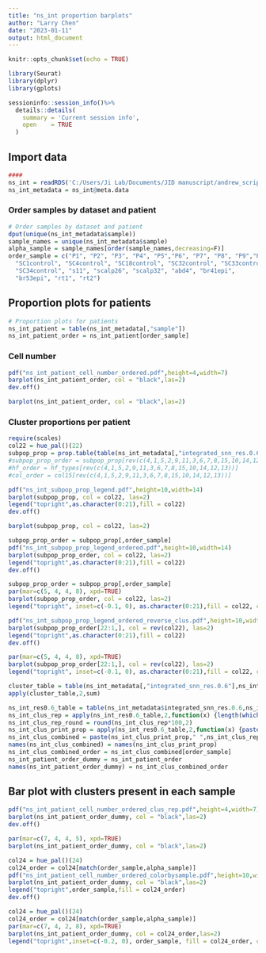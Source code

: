 ```yaml
---
title: "ns_int proportion barplots"
author: "Larry Chen"
date: "2023-01-11"
output: html_document
---
```


```r
knitr::opts_chunk$set(echo = TRUE)
```

```r
library(Seurat)
library(dplyr)
library(gplots)
```

```r
sessioninfo::session_info()%>%
  details::details(
    summary = 'Current session info',
    open    = TRUE
  )
```

## Import data

```r
####
ns_int = readRDS('C:/Users/Ji Lab/Documents/JID manuscript/andrew_scripts/orig_obj/ns_int.Rds')
ns_int_metadata = ns_int@meta.data
```

### Order samples by dataset and patient

```r
# Order samples by dataset and patient
dput(unique(ns_int_metadata$sample))
sample_names = unique(ns_int_metadata$sample)
alpha_sample = sample_names[order(sample_names,decreasing=F)]
order_sample = c("P1", "P2", "P3", "P4", "P5","P6", "P7", "P8", "P9","P10", 
  "SC1control", "SC4control", "SC18control", "SC32control", "SC33control", 
  "SC34control", "s11", "scalp26", "scalp32", "abd4", "br41epi", 
  "br53epi", "rt1", "rt2")
```

## Proportion plots for patients

```r
# Proportion plots for patients
ns_int_patient = table(ns_int_metadata[,"sample"])
ns_int_patient_order = ns_int_patient[order_sample]
```

### Cell number

```r
pdf("ns_int_patient_cell_number_ordered.pdf",height=4,width=7)
barplot(ns_int_patient_order, col = "black",las=2)
dev.off()
```

```r
barplot(ns_int_patient_order, col = "black",las=2)
```

### Cluster proportions per patient

```r
require(scales)
col22 = hue_pal()(22)
subpop_prop = prop.table(table(ns_int_metadata[,"integrated_snn_res.0.6"],ns_int_metadata[,"sample"]),margin = 2)
#subpop_prop_order = subpop_prop[rev(c(4,1,5,2,9,11,3,6,7,8,15,10,14,12,13)),order(ns_int_patient,decreasing = T)]
#hf_order = hf_types[rev(c(4,1,5,2,9,11,3,6,7,8,15,10,14,12,13))]
#col_order = col15[rev(c(4,1,5,2,9,11,3,6,7,8,15,10,14,12,13))]
```

```r
pdf("ns_int_subpop_prop_legend.pdf",height=10,width=14)
barplot(subpop_prop, col = col22, las=2)
legend("topright",as.character(0:21),fill = col22)
dev.off()
```

```r
barplot(subpop_prop, col = col22, las=2)
```

```r
subpop_prop_order = subpop_prop[,order_sample]
pdf("ns_int_subpop_prop_legend_ordered.pdf",height=10,width=14)
barplot(subpop_prop_order, col = col22, las=2)
legend("topright",as.character(0:21),fill = col22)
dev.off()
```

```r
subpop_prop_order = subpop_prop[,order_sample]
par(mar=c(5, 4, 4, 8), xpd=TRUE)
barplot(subpop_prop_order, col = col22, las=2)
legend("topright", inset=c(-0.1, 0), as.character(0:21),fill = col22, cex = 0.75)
```

```r
pdf("ns_int_subpop_prop_legend_ordered_reverse_clus.pdf",height=10,width=14)
barplot(subpop_prop_order[22:1,], col = rev(col22), las=2)
legend("topright",as.character(0:21),fill = col22)
dev.off()
```

```r
par(mar=c(5, 4, 4, 8), xpd=TRUE)
barplot(subpop_prop_order[22:1,], col = rev(col22), las=2)
legend("topright", inset=c(-0.1, 0), as.character(0:21),fill = col22, cex = 0.75)
```

```r
cluster_table = table(ns_int_metadata[,"integrated_snn_res.0.6"],ns_int_metadata[,"sample"])
apply(cluster_table,2,sum)
```

```r
ns_int_res0.6_table = table(ns_int_metadata$integrated_snn_res.0.6,ns_int_metadata$sample)
ns_int_clus_rep = apply(ns_int_res0.6_table,2,function(x) {length(which(x>0))/length(x)})
ns_int_clus_rep_round = round(ns_int_clus_rep*100,2)
ns_int_clus_print_prop = apply(ns_int_res0.6_table,2,function(x) {paste(length(which(x>0)),"/",length(x),sep="")})
ns_int_clus_combined = paste(ns_int_clus_print_prop," ",ns_int_clus_rep_round,"%",sep="")
names(ns_int_clus_combined) = names(ns_int_clus_print_prop)
ns_int_clus_combined_order = ns_int_clus_combined[order_sample]
ns_int_patient_order_dummy = ns_int_patient_order
names(ns_int_patient_order_dummy) = ns_int_clus_combined_order
```

## Bar plot with clusters present in each sample

```r
pdf("ns_int_patient_cell_number_ordered_clus_rep.pdf",height=4,width=7)
barplot(ns_int_patient_order_dummy, col = "black",las=2)
dev.off()
```

```r
par(mar=c(7, 4, 4, 5), xpd=TRUE)
barplot(ns_int_patient_order_dummy, col = "black",las=2)
```

```r
col24 = hue_pal()(24)
col24_order = col24[match(order_sample,alpha_sample)]
pdf("ns_int_patient_cell_number_ordered_colorbysample.pdf",height=10,width=14)
barplot(ns_int_patient_order_dummy, col = "black",las=2)
legend("topright",order_sample,fill = col24_order)
dev.off()
```

```r
col24 = hue_pal()(24)
col24_order = col24[match(order_sample,alpha_sample)]
par(mar=c(7, 4, 2, 8), xpd=TRUE)
barplot(ns_int_patient_order_dummy, col = col24_order,las=2)
legend("topright",inset=c(-0.2, 0), order_sample, fill = col24_order, cex = 0.75)
```
